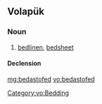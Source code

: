 ==Volapük==

===Noun===
{{vo-noun}}

# [[bedlinen]], [[bedsheet]]

====Declension====
{{vo-decl-noun}}

[[Category:vo:Bedding]]

[[mg:bedastofed]]
[[vo:bedastofed]]